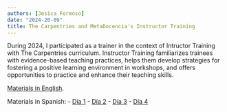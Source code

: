 ```yaml
---
authors: [Jesica Formoso]
date: "2024-20-09"
title: The Carpentries and MetaDocencia's Instructor Training
---
```


During 2024, I participated as a trainer in the context of Intructor Training with The Carpentries curriculum. Instructor Training familiarizes trainees with evidence-based teaching practices, helps them develop strategies for fostering a positive learning environment in workshops, and offers opportunities to practice and enhance their teaching skills.

[Materials in English](https://carpentries.org/instructor-training/). 

Materials in Spanish:
- [Día 1](https://zenodo.org/records/13819836)
- [Día 2](https://zenodo.org/records/13819836)
- [Día 3](https://zenodo.org/records/13867832)
- [Día 4](https://zenodo.org/records/13886949)

